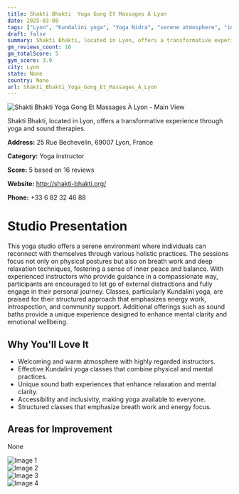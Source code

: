 ```yaml
---
title: Shakti Bhakti  Yoga Gong Et Massages À Lyon
date: 2025-03-08
tags: ["Lyon", "Kundalini yoga", "Yoga Nidra", "serene atmosphere", "inclusive", "Lyon"]  
draft: false
summary: Shakti Bhakti, located in Lyon, offers a transformative experience through yoga and sound therapies.
gm_reviews_count: 16
gm_totalScore: 5
gym_score: 3.9
city: Lyon
state: None
country: None
url: Shakti_Bhakti_Yoga_Gong_Et_Massages_À_Lyon
---
```


<div className="aspect-[16/9] relative my-8">
  <img 
    src="https://lh5.googleusercontent.com/p/AF1QipNo39_0fM8f3ShVdGGsbUC9QLM-qNw8vt4bBKCA=w1920-h1080-k-no"
    alt="Shakti Bhakti  Yoga Gong Et Massages À Lyon - Main View"
    className="object-cover absolute inset-0 w-full h-full rounded-lg"
  />
</div>

Shakti Bhakti, located in Lyon, offers a transformative experience through yoga and sound therapies.

**Address:** 25 Rue Bechevelin, 69007 Lyon, France

**Category:** Yoga instructor

**Score:** 5 based on 16 reviews

**Website:** http://shakti-bhakti.org/

**Phone:** +33 6 82 32 46 88

# Studio Presentation

This yoga studio offers a serene environment where individuals can reconnect with themselves through various holistic practices. 
The sessions focus not only on physical postures but also on breath work and deep relaxation techniques, fostering a sense of inner peace and balance. 
With experienced instructors who provide guidance in a compassionate way, participants are encouraged to let go of external distractions and fully engage in their personal journey. 
Classes, particularly Kundalini yoga, are praised for their structured approach that emphasizes energy work, introspection, and community support. 
Additional offerings such as sound baths provide a unique experience designed to enhance mental clarity and emotional wellbeing.

## Why You'll Love It

- Welcoming and warm atmosphere with highly regarded instructors.
- Effective Kundalini yoga classes that combine physical and mental practices.
- Unique sound bath experiences that enhance relaxation and mental clarity.
- Accessibility and inclusivity, making yoga available to everyone.
- Structured classes that emphasize breath work and energy focus.

## Areas for Improvement

None

<div className="grid grid-cols-1 xl:grid-cols-2 gap-4 my-8">
<div className="aspect-[4/3] relative"><img src="https://lh5.googleusercontent.com/p/AF1QipOfAAdf1ZJLmkOWpaED1wTD7Y_pJdYlGIpLRcSK=w1920-h1080-k-no" alt="Image 1" className="object-cover absolute inset-0 w-full h-full rounded-lg" /></div>
<div className="aspect-[4/3] relative"><img src="https://lh5.googleusercontent.com/p/AF1QipM7N3Y7gsO5VFaCCiXj7HWvXEN0khvjfK0LURUH=w1920-h1080-k-no" alt="Image 2" className="object-cover absolute inset-0 w-full h-full rounded-lg" /></div>
<div className="aspect-[4/3] relative"><img src="https://lh5.googleusercontent.com/p/AF1QipO-jG4DGTE9XXdtRmvn9811vHmpdjvwC0ta_Njy=w1920-h1080-k-no" alt="Image 3" className="object-cover absolute inset-0 w-full h-full rounded-lg" /></div>
<div className="aspect-[4/3] relative"><img src="https://lh5.googleusercontent.com/p/AF1QipMcYwuldOrA57m_l6Zr-y5KHCzz8op1UGdd87MA=w1920-h1080-k-no" alt="Image 4" className="object-cover absolute inset-0 w-full h-full rounded-lg" /></div>
</div>